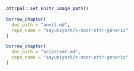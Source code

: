 
```r
ottrpal::set_knitr_image_path()
```

<!-- AnVIL -->

```r
borrow_chapter(
  doc_path = "anvil.md",
  repo_name = "sayumiyork/c-moor-ottr-generic"
)
```


<!-- SciServer -->

```r
borrow_chapter(
  doc_path = "sciserver.md",
  repo_name = "sayumiyork/c-moor-ottr-generic"
)
```